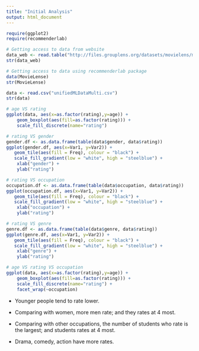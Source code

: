 ```yaml
---
title: "Initial Analysis"
output: html_document
---
```


```r
require(ggplot2)
require(recommenderlab)
```

```r
# Getting access to data from website
data_web <- read.table("http://files.grouplens.org/datasets/movielens/ml-100k/u.data")
str(data_web)

# Getting access to data using recommenderlab package
data(MovieLense)
str(MovieLense)
```

```r
data <- read.csv("unifiedMLDataMulti.csv")
str(data)

# age VS rating
ggplot(data, aes(x=as.factor(rating),y=age)) +
    geom_boxplot(aes(fill=as.factor(rating))) +
    scale_fill_discrete(name="rating") 

# rating VS gender
gender.df <- as.data.frame(table(data$gender, data$rating))
ggplot(gender.df, aes(x=Var1, y=Var2)) +
   geom_tile(aes(fill = Freq), colour = "black") +
   scale_fill_gradient(low = "white", high = "steelblue") +
    xlab("gender") +
    ylab("rating")

# rating VS occupation
occupation.df <- as.data.frame(table(data$occupation, data$rating))
ggplot(occupation.df, aes(x=Var1, y=Var2)) +
   geom_tile(aes(fill = Freq), colour = "black") +
   scale_fill_gradient(low = "white", high = "steelblue") +
    xlab("occupation") +
    ylab("rating")

# rating VS genre
genre.df <- as.data.frame(table(data$genre, data$rating))
ggplot(genre.df, aes(x=Var1, y=Var2)) +
   geom_tile(aes(fill = Freq), colour = "black") +
   scale_fill_gradient(low = "white", high = "steelblue") +
    xlab("genre") +
    ylab("rating")

# age VS rating VS occupation
ggplot(data, aes(x=as.factor(rating),y=age)) +
    geom_boxplot(aes(fill=as.factor(rating))) +
    scale_fill_discrete(name="rating") +
    facet_wrap(~occupation)
```

- Younger people tend to rate lower.

- Comparing with women, more men rate; and they rates at 4 most.

- Comparing with other occupations, the number of students who rate is the largest; and students rates at 4 most.

- Drama, comedy, action have more rates.